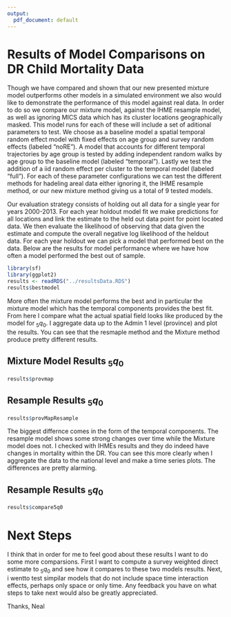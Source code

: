 ```yaml
---
output:
  pdf_document: default
---
```

# Results of Model Comparisons on DR Child Mortality Data


Though we have compared and shown that our new presented mixture model outperforms other models in a simulated environment we also would like to demonstrate the performance of this model against real data. In order to do so we compare our mixture model, against the IHME resample model, as well as ignoring MICS data which has its cluster locations geographically masked. This model runs for each of these will include a set of aditional parameters to test. We choose as a baseline model  a spatial temporal random effect model with fixed effects on age group and survey random effects (labeled "noRE"). A model that accounts for different temporal trajectories by age group is tested by adding independent random walks by age group to the baseline model (labeled "temporal"). Lastly we test the addition of a iid random effect per cluster to the temporal model (labeled "full"). For each of these parameter configurations we can test the different methods for hadeling areal data either ignoring it, the IHME resample method, or our new mixture method giving us a total of 9 tested models. 

Our evaluation strategy consists of holding out all data for a single year for years 2000-2013. For each year holdout model fit we make predictions for all locations and link the estimate to the held out data point for point located data. We then evaluate the likelihood of observing that data given the estimate and compute the overall negative log likelihood of the heldout data. For each year holdout we can pick a model that performed best on the data. Below are the results for model performance where we have how often a model performed the best out of sample.

```R
library(sf)
library(ggplot2)
results <- readRDS("../resultsData.RDS")
results$bestmodel
```

More often the mixture model performs the best and in particular the mixture model which has the temporal components provides the best fit. From here I compare what the actual spatial field looks like produced by the model for$~_5q_0$. I aggregate data up to the Admin 1 level (province) and plot the results. You can see that the resmaple method and the Mixture method produce pretty different results. 

## Mixture Model Results$~_5q_0$
```R
results$provmap
```


## Resample Results$~_5q_0$
```R
results$provMapResample
```

The biggest differnce comes in the form of the temporal components. The resample model shows some strong changes over time while the Mixture model does not. I checked with IHMEs results and they do indeed have changes in mortality within the DR. You can see this more clearly when I aggregate the data to the national level and make a time series plots. The differences are pretty alarming. 

## Resample Results$~_5q_0$
```R
results$compare5q0
```

# Next Steps

I think that in order for me to feel good about these results I want to do some more comparsions. First I want to compute a survey weighted direct estimate to$~_5q_0$ and see how it compares to these two models results. Next, i wentto test simpilar models that do not include space time interaction effects, perhaps only space or only time. Any feedback you have on what steps to take next would also be greatly appreciated.

Thanks,
Neal